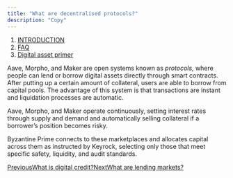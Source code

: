 ```yaml
---
title: "What are decentralised protocols?"
description: "Copy"
---
```


1. [INTRODUCTION](/documentation/introduction)
2. [FAQ](/documentation/introduction/faq)
3. [Digital asset primer](/documentation/introduction/faq/digital-asset-primer)

Aave, Morpho, and Maker are open systems known as *protocols,* where people can lend or borrow digital assets directly through smart contracts. After putting up a certain amount of collateral, users are able to borrow from capital pools. The advantage of this system is that transactions are instant and liquidation processes are automatic.

Aave, Morpho, and Maker operate continuously, setting interest rates through supply and demand and automatically selling collateral if a borrower’s position becomes risky.

Byzantine Prime connects to these marketplaces and allocates capital across them as instructed by Keyrock, selecting only those that meet specific safety, liquidity, and audit standards.

[PreviousWhat is digital credit?](/documentation/introduction/faq/digital-asset-primer/what-is-digital-credit)[NextWhat are lending markets?](/documentation/introduction/faq/digital-asset-primer/what-are-lending-markets)
